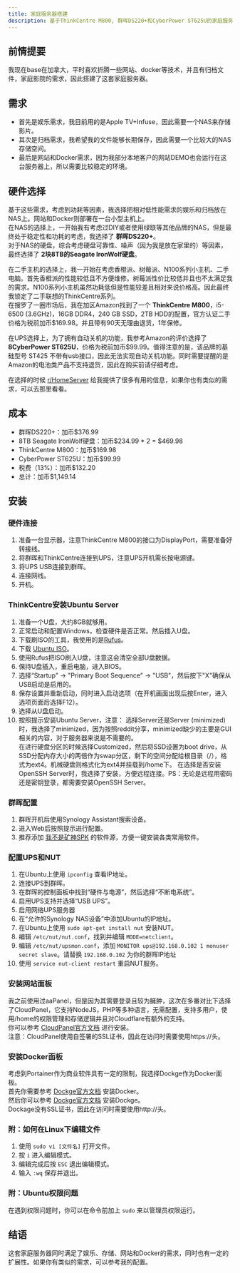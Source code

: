 ```yaml
---
title: 家庭服务器搭建
description: 基于ThinkCentre M800, 群晖DS220+和CyberPower ST625U的家庭服务器搭建
---
```

## 前情提要
我现在base在加拿大，平时喜欢折腾一些网站、docker等技术，并且有归档文件，家庭影院的需求，因此搭建了这套家庭服务器。

## 需求
- 首先是娱乐需求，我目前用的是Apple TV+Infuse，因此需要一个NAS来存储影片。  
- 其次是归档需求，我希望我的文件能够长期保存，因此需要一个比较大的NAS存储空间。  
- 最后是网站和Docker需求，因为我部分本地客户的网站DEMO也会运行在这台服务器上，所以需要比较稳定的环境。

## 硬件选择
基于这些需求，考虑到功耗等因素，我选择把相对低性能需求的娱乐和归档放在NAS上。网站和Docker则部署在一台小型主机上。  
在NAS的选择上，一开始我有考虑过DIY或者使用绿联等其他品牌的NAS，但是最终处于稳定性和功耗的考虑，我选择了 **群晖DS220+**。  
对于NAS的硬盘，综合考虑硬盘可靠性、噪声（因为我是放在家里的）等因素，最终选择了 **2块8TB的Seagate IronWolf硬盘**。  

在二手主机的选择上，我一开始在考虑香橙派、树莓派、N100系列小主机、二手电脑。首先香橙派的性能较低且不方便维修。树莓派性价比较低并且也不太满足我的需求。N100系列小主机虽然功耗低但是性能较差且相对来说价格高。因此最终我锁定了二手联想的ThinkCentre系列。  
在搜罗了一圈市场后，我在加区Amazon找到了一个 **ThinkCentre M800**，i5-6500 (3.6GHz)，16GB DDR4，240 GB SSD，2TB HDD的配置，官方认证二手价格为税前加币$169.98。并且带有90天无理由退货，1年保修。  

在UPS选择上，为了拥有自动关机的功能，我参考Amazon的评价选择了 **8CyberPower ST625U**，价格为税前加币$99.99。值得注意的是，该品牌的基础型号 ST425 不带有usb接口，因此无法实现自动关机功能。同时需要提醒的是Amazon的电池类产品不支持退货，因此在购买前请仔细考虑。  

在选择的时候 [r/HomeServer](https://www.reddit.com/r/HomeServer/) 给我提供了很多有用的信息，如果你也有类似的需求，可以去那里看看。

## 成本
- 群晖DS220+：加币$376.99
- 8TB Seagate IronWolf硬盘：加币$234.99 * 2 = $469.98
- ThinkCentre M800：加币$169.98
- CyberPower ST625U：加币$99.99
- 税费（13%）：加币$132.20
- 总计：加币$1,149.14

## 安装
### 硬件连接
1. 准备一台显示器，注意ThinkCentre M800的接口为DisplayPort，需要准备好转接线。
2. 将群晖和ThinkCentre连接到UPS，注意UPS开机需长按电源键。
3. 将UPS USB连接到群晖。
4. 连接网线。
5. 开机。

### ThinkCentre安装Ubuntu Server
1. 准备一个U盘，大约8GB就够用。
2. 正常启动和配置Windows，检查硬件是否正常。然后插入U盘。
3. 下载刷ISO的工具，我使用的是[Rufus](https://rufus.ie/)。
4. 下载 [Ubuntu ISO](https://ubuntu.com/download/server)。
5. 使用Rufus把ISO刷入U盘，注意这会清空全部U盘数据。
6. 保持U盘插入，重启电脑，进入BIOS。
7. 选择“Startup" -> "Primary Boot Sequence" -> "USB"，然后按下"X"确保从USB启动是启用的。
8. 保存设置并重新启动，同时进入启动选项（在开机画面出现后按Enter，进入选项页面后选择F12）。
9. 选择从U盘启动。
10. 按照提示安装Ubuntu Server，注意：
    选择Server还是Server (minimized)时，我选择了minimized，因为按照reddit分享，minimized缺少的主要是GUI相关的内容，对于服务器来说是不需要的。  
    在进行硬盘分区的时候选择Customized，然后将SSD设置为boot drive，从SSD分配内存大小的两倍作为swap分区，剩下的空间分配给根目录（/），格式为ext4。机械硬盘则格式化为ext4并挂载到/home下。
    在选择是否安装OpenSSH Server时，我选择了安装，方便远程连接。PS：无论是远程用密码还是密钥登录，都需要安装OpenSSH Server。

### 群晖配置
1. 群晖开机后使用Synology Assistant搜索设备。
2. 进入Web后按照提示进行配置。
3. 推荐添加 [我不是矿神SPK](https://imnks.com/1780.html) 的软件源，方便一键安装各类常用软件。

### 配置UPS和NUT
1. 在Ubuntu上使用 `ipconfig` 查看IP地址。
2. 连接UPS到群晖。
3. 在群晖的控制面板中找到“硬件与电源”，然后选择“不断电系统”。
4. 启用UPS支持并选择“USB UPS”。
5. 启用网络UPS服务器
6. 在“允许的Synology NAS设备”中添加Ubuntu的IP地址。
7. 在Ubuntu上使用 `sudo apt-get install nut` 安装NUT。
8. 编辑 `/etc/nut/nut.conf`，找到并编辑 `MODE=netclient`。
9. 编辑 `/etc/nut/upsmon.conf`，添加 `MONITOR ups@192.168.0.102 1 monuser secret slave`。请替换 `192.168.0.102` 为你的群晖IP地址
10. 使用 `service nut-client restart` 重启NUT服务。

### 安装网站面板
我之前使用过aaPanel，但是因为其需要登录且较为臃肿，这次在多番对比下选择了CloudPanel，它支持NodeJS，PHP等多种语言，无需配置，支持多用户，使用/home的权限管理和存储逻辑并且对Cloudflare有额外的支持。  
你可以参考 [CloudPanel官方文档](https://www.cloudpanel.io/docs/v2/getting-started/other/) 进行安装。  
注意：CloudPanel使用自签署的SSL证书，因此在访问时需要使用https://头。

### 安装Docker面板
考虑到Portainer作为商业软件具有一定的限制，我选择Dockge作为Docker面板。  
首先你需要参考 [Dockge官方文档](https://docs.docker.com/desktop/install/linux/) 安装Docker。  
然后你可以参考 [Dockge官方文档](https://dockge.kuma.pet/) 安装Dockge。  
Dockage没有SSL证书，因此在访问时需要使用http://头。

### 附：如何在Linux下编辑文件
1. 使用 `sudo vi [文件名]` 打开文件。
2. 按 `i` 进入编辑模式。
3. 编辑完成后按 `ESC` 退出编辑模式。
4. 输入 `:wq` 保存并退出。

### 附：Ubuntu权限问题
在遇到权限问题时，你可以在命令前加上 `sudo` 来以管理员权限运行。

## 结语
这套家庭服务器同时满足了娱乐、存储、网站和Docker的需求，同时也有一定的扩展性。如果你有类似的需求，可以参考我的配置。